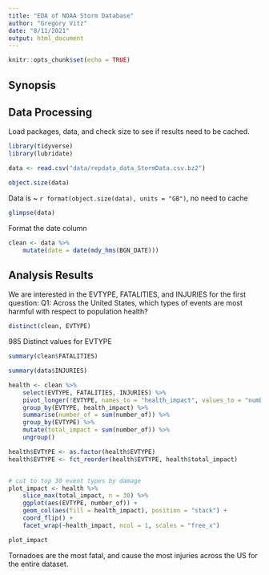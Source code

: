 ```yaml
---
title: "EDA of NOAA Storm Database"
author: "Gregory Vitz"
date: "8/11/2021"
output: html_document
---
```


```r
knitr::opts_chunk$set(echo = TRUE)
```

## Synopsis

## Data Processing
Load packages, data, and check size to see if results need to be cached.

```r
library(tidyverse)
library(lubridate)
```


```r
data <- read.csv("data/repdata_data_StormData.csv.bz2")

object.size(data)
```
Data is ~ `r format(object.size(data), units = "GB")`, no need to cache

```r
glimpse(data)
```
Format the date column
```r
clean <- data %>% 
    mutate(date = date(mdy_hms(BGN_DATE)))
```

## Analysis Results

We are interested in the EVTYPE, FATALITIES, and INJURIES for the first question:
Q1: Across the United States, which types of events are most harmful with respect to population health?

```r
distinct(clean, EVTYPE)
```
985 Distinct values for EVTYPE

```r
summary(clean$FATALITIES)
```
```r
summary(data$INJURIES)
```

```r
health <- clean %>% 
    select(EVTYPE, FATALITIES, INJURIES) %>% 
    pivot_longer(!EVTYPE, names_to = "health_impact", values_to = "number_of") %>% 
    group_by(EVTYPE, health_impact) %>%
    summarise(number_of = sum(number_of)) %>%
    group_by(EVTYPE) %>% 
    mutate(total_impact = sum(number_of)) %>%
    ungroup()

health$EVTYPE <- as.factor(health$EVTYPE)
health$EVTYPE <- fct_reorder(health$EVTYPE, health$total_impact)


# cut to top 30 event types by damage
plot_impact <- health %>% 
    slice_max(total_impact, n = 30) %>%
    ggplot(aes(EVTYPE, number_of)) +
    geom_col(aes(fill = health_impact), position = "stack") +
    coord_flip() +
    facet_wrap(~health_impact, ncol = 1, scales = "free_x")

plot_impact
```

Tornadoes are the most fatal, and cause the most injuries across the US for the entire dataset.
